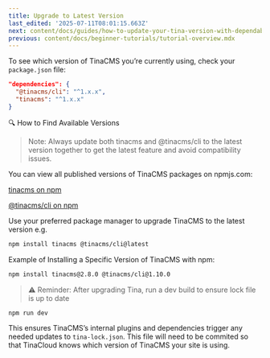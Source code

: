 ```yaml
---
title: Upgrade to Latest Version
last_edited: '2025-07-11T08:01:15.663Z'
next: content/docs/guides/how-to-update-your-tina-version-with-dependabot.mdx
previous: content/docs/beginner-tutorials/tutorial-overview.mdx
---
```


To see which version of TinaCMS you’re currently using, check your `package.json` file:

```json
"dependencies": {
  "@tinacms/cli": "^1.x.x",
  "tinacms": "^1.x.x"
}
```

🔍 How to Find Available Versions

> Note: Always update both tinacms and @tinacms/cli to the latest version together to get the latest feature and avoid compatibility issues.

You can view all published versions of TinaCMS packages on npmjs.com:

[tinacms on npm](https://www.npmjs.com/package/tinacms)

[@tinacms/cli on npm](https://www.npmjs.com/package/@tinacms/cli)

Use your preferred package manager to upgrade TinaCMS to the latest version e.g.

```bash
npm install tinacms @tinacms/cli@latest
```

Example of Installing a Specific Version of TinaCMS with npm:

```bash
npm install tinacms@2.8.0 @tinacms/cli@1.10.0
```

> ⚠️ Reminder: After upgrading Tina, run a dev build to ensure lock file is up to date

```bash
npm run dev
```

This ensures TinaCMS’s internal plugins and dependencies trigger any needed updates to `tina-lock.json`. This file will need to be commited so that TinaCloud knows which version of TinaCMS your site is using.
